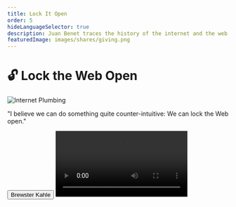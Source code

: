 ```yaml
---
title: Lock It Open
order: 5
hideLanguageSelector: true
description: Juan Benet traces the history of the internet and the web, shows us what Web 3 is really about, and reminds us that the term has been around since 2004, when Tim Berners-Lee began work on the semantic web.
featuredImage: images/shares/giving.png
---
```


# 🔓 Lock the Web Open

<InfoBlock>

<Box>

![Internet Plumbing](/images/mod3-img/plumbing.png)

"I believe we can do something quite counter-intuitive: We can lock the Web open."

<Button to="https://brewster.kahle.org/2015/08/11/locking-the-web-open-a-call-for-a-distributed-web-2/">
    Brewster Kahle
</Button>

</Box>

</InfoBlock>

<Video src="https://www.youtube-nocookie.com/embed/l44z35vabvA?start=30" />

We’ve looked in detail at our first two pillars of the week: how we might augment our ability to think for ourselves using transformative tools which are public goods of the sort capable of shifting cultural values; and how we might create more time for ourselves by both being present now and understanding the histories from which we come. Now, we turn to a blog post from Internet Archive librarian Brewster Kahle, which inspired the above presentation by Juan Benet. Both indicate how "Web 3" relates to a larger movement happening across the internet right now, aimed at **re-imagining how we share and relate**. As such, it forms the third pillar of how we "take back the web" - **cooperation baked into the very protocols** we use for collecting, storing, and consulting the shared record which Vannevar Bush spoke of in 1945.

## How does this fit into Kernel?

This week's curated materials have all tried to identify and draw out a particular stream of thought that predates the internet. This is because the internet is just the latest in a long line of attempts to collect and make navigable the sum total of human knowledge. Access to this shared record and the means to move through it meaningfully confer great power. We have a unique opportunity as a generation to ensure both record and means remain open to all.

In particular, both the blog and the video will help you understand more about

<Process>

The technical history of the web, its different phases, and where it might be headed next.

Why adding **trust** to the read/write web is such an important development.

Verifiability, open services, and market protocols as some examples of the new primitives we can use to build different **incentive** structures into Web 3.

Smart contracts as the basis for permanent and stable digital jurisdictions.

</Process>

## Brief

> The way we code the web will determine the way we live online. So we need to bake our values into our code. Freedom of expression needs to be baked into our code. Privacy should be baked into our code. Universal access to all knowledge.

### Introduction

Brewster begins his blog by pointing out that the web is fragile and it lacks privacy, though we have at least managed to keep things fun. That means we're currently 1 for 3, and we have a great deal of work to do before we can truly claim the title "web3". He contrasts the world wide web (all the websites you know and love, which are hosted in one place and one place only and which is therefore centralized) with the internet itself: the plumbing system that makes it possible to communicate with light across the globe in the first place and which is very much distributed.

His is an appeal to make the web distributed in the same sense as the internet, an idea which is sometimes grouped with the call for "protocols, not platforms". As we saw all the way back in [Module 0 with Andreas](/learn/module-0/money-language/#open-protocols-and-a-network-of-value), this is beginning to happen and it is happening very fast given that we have now de-platformed money, turned it into a protocol and made it peer-to-peer rather than client-server.

In fact, according to Juan, it is happening at break-neck speed in terms of the evolutionary history of our species, though it simultaneously feels slow to us as individuals now used to communicating at light-speed with anyone, anywhere. He suggests that we should think of it in terms of **periodic waves:** 

- mainframes
- computers 
- GUIs 
- the internet
- the web
- web 2.0
- mobile
- blockchains
- web 3  

<Flash>

<Card>

Q: The internet is the latest wave in a periodic series, all created by our attempts to collect and make navigable the sum total of what?

A: human knowledge.

</Card>

</Flash>

Why should we care about distributed systems and protocols over platforms? It turns out that there are both good technical and cultural reasons. On the technical front - as Brewster indicates - distrbuted architectures naturally lend themselves to more privacy. Moreover, because they present different challenges in terms of navigability and location-based content, they have necessitated further advancements in content-addressability and peer-to-peer discovery protocols. In turn, these will enable an archival of content to be fully functional, rather than a poor snapshot, enabling rich memory and versioning systems so that the record of human knowledge is not quite so fragile to ongoing decay.

Moreover, distributed systems lend themselves well to [local culture and genuinely civic spaces](https://docs.google.com/document/d/1xJmqcSlV07SXBLZ2r-nRHFjBRjFy-2-1CT6lVzfv8OA/edit?usp=sharing), both online and off. Brewster often talks about **a globe of villages, not a global village**: we want everyone to be able to connect to whom they please, but we do not want to cultivate monocultures because we recognise that diversity is the natural response to adversity. Fostering plurality is the most lively evolutionary strategy.

As Juan says,

> **"The choices that we make in the technologies we build - the properties we give our products - will have drastic implications not just for ourselves, but for many people in the future."**

In the same spirit of asking [better questions](/learn/module-2/better-questions), Juan then goes on to detail some of the enquiries you can keep in mind as you consider the systems you might build and how they relate to the worlds we all share. These seven questions serve as a generally useful framework when encountering new tools and thinking about their possible effects, both technological and cultural:  

- How do they work?
- How reliable and correct are they?
- How open and accessible are they?
- How safe are they?
- How can they fail?
- Who controls them and how are they governed?
- What rights do they secure/guarantee/grant people?

> "We must be very careful about the things we build. We should care about maximizing human potential; promoting rights; and the long-term flourishing of humanity when thinking about the technologies we create."

### History

There is a difference between "the internet": the wires and networking protocols which evolved mostly from military and academic work from the 1960's and 70's onward; and "the web": hyperlinked documents, static pages, browsers and everything you’re most likely used to.

#### **Web 1 (**1991 to 2000)

Mostly static, read-only content. This also marks the beginning of "online" commercial activity.

#### **Web 2** (the early 2000's)

Its key characteristic is its dynamic, interactive nature as opposed to the largely static content of the 90's. It's often described as "the read-write web" and is more participatory, social, and market-based. This includes not only Facebook and Twitter, but also services like Uber and AirBnB. However, 

> **The advertising model in Web 2.0 is broken.** It optimizes for time spent on pages and tries to keep people and their data locked in. Anger is a great way to generate clicks, so we're increasingly optimizing for negative emotions in order to pay the bills.

#### Web 3 (now)

This next iteration of the web gives us read, write and [trust](/learn/module-0/trust/). 

Web 1.0 was about linking content together. Web 2.0 was about linking programs to that content and building rich, dynamic applications which work across our devices. The decentralized web is about linking content and programs directly to each other, removing intermediaries and gaining public verifiability. It is, as Brewster so often says, "protocols, not platforms".

<Flash>

<Card>

Q: What model in Web 2.0 is broken?

Advertising.

</Card>

<Card>

Q: What feature does the dweb have which can be used to fix the shortcomings of Web 2?

A: Trust.

</Card>

</Flash>

![The evolution of the web](/images/mod3-img/web-evolution.png)

### The path forward

The aim for us should be to take what Bitcoin did to money and do it to all kinds of services and applications. Bitcoin "thawed the peer-to-peer winter and reminded everyone that we can build these kinds of systems and succeed." Now, it's time to hook into the larger movement happening across the internet to change how the web itself works: how we store, retrieve and consult the shared record of human knowledge. 

The simple property of **verifiability** is the key to all this. The "ability to check" is as powerful as the ability to hyperlink text in your documents was in Web 1.0. It's a new kind of linguistic primitive. Few understand <Link to="https://unifying.thebluebook.co.za/?stackedPages=%2Fstructure">this</Link>, similar to how hyperlinks were misunderstood early in protocol development. 

### Free thought

**It is not just blockchains.** It's "the decentralized web" in general. Blockchains systematize economics and law, and did not actually start on the web - Bitcoin was a protocol built to run separately without needing a browser. So a big part of Web 3 work is to make these things actually talk to each other: **to make blockchains accessible to people**.

<Flash>

<Card>

Q: What simple property of the dweb is as powerful as the hyperlink?

A: Verifiability.

</Card>

</Flash>

This goes to the heart of safer, more resilient, and more ethical protocols which can literally encode social contracts in ways which are visible and meaningful to the people using them.

**Open services** and **market protocols** are what we're really able to build with and on the decentralized web. The old economic truths which sank open source peer-to-peer software in the past are no longer true. We can now create commodities out of things that were fixed resources: i.e. storage, computation, and bandwidth. This will allow peer-to-peer to compete with centralized alternatives.

Smart contract systems are the basis of [jurisdictions](/conversation/#roots). They are computable law and it is unlikely that we will tap the full potential of this for many years to come. So, if you want to bake rights into your systems and "lock the web open" as many of us do, then think about what it 
means to encode rules into the jurisdiction of the internet, because that's what is really happening here.  

Many have talked about how this is equivalent to the internet becoming a nation of sorts, perhaps even something like a network state. Beware those who replicate past paradigms obscured by the trappings of new tools. This is one of the reasons we took such time to look at the dweb principles in ["Freedom" at th start of this module](/learn/module-3/freedom/#free-software). Encoding rules into the jurisdiction of the internet is about collaboration and agency. It is about [opt-in law](/learn/module-1/dreamers/#learning-the-language). It is about [mutual aid](/learn/module-4/governance), [reciprocity](/conversation/reciprocity), and [care](/learn/module-2/engineering/#further-references). It is about [trust spaces](/learn/module-1/value/#narrative) built upon trustless protocols. It is about [diversity and plurality](https://www.interdependence.online/about).

<Flash>

<Card>

Q: More ethical and resilient products, and new kinds of jurisdiction, both rely on us using the unique features of the dweb to build what?

A: Open services and market protocols.

</Card>

</Flash>

### The other web 3

The people who built the linked data, semantic web actually coined the term "Web 3" back in 2004. This idea was started by **Tim Berners-Lee**, and is aimed at making everything interoperable, removing intermediaries and decentralizing the control of information. His approach has been to model ontologies and data so as to connect computers on the machine-readable web.

The most successful Linked Data work ended up powering the Knowledge Graph and the Facebook Open Graph, which is a far cry from the decentralized vision which started it all. Much like the work on transformative tools for thought, this is due to issues around funding public goods which - if nothing else - blockchains can genuinely help solve.

The decentralized web movement, the blockchain movement, and the linked data movement are all part of the decentralized web. **We're in it to build a permanent, ownerless, and borderless foundation for this globe of villages through which we are all related.**

![Semantic Data](/images/mod3-img/semantic-data.png)
